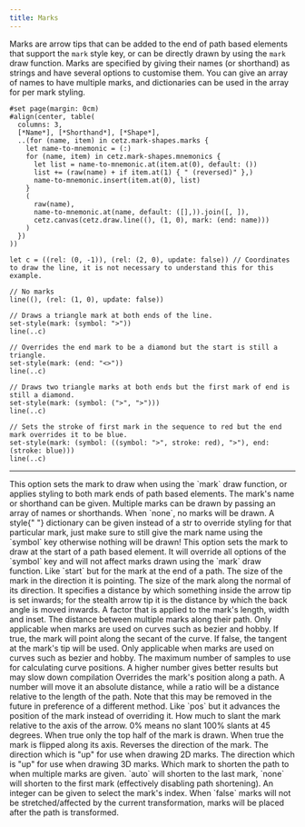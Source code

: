 ```yaml
---
title: Marks
---
```



Marks are arrow tips that can be added to the end of path based elements that support the `mark` style key, or can be directly drawn by using the `mark` draw function. Marks are specified by giving their names (or shorthand) as strings and have several options to customise them. You can give an array of names to have multiple marks, and dictionaries can be used in the array for per mark styling.

```typ render
#set page(margin: 0cm)
#align(center, table(
  columns: 3,
  [*Name*], [*Shorthand*], [*Shape*],
  ..(for (name, item) in cetz.mark-shapes.marks {
    let name-to-mnemonic = (:)
    for (name, item) in cetz.mark-shapes.mnemonics {
      let list = name-to-mnemonic.at(item.at(0), default: ())
      list += (raw(name) + if item.at(1) { " (reversed)" },)
      name-to-mnemonic.insert(item.at(0), list)
    }
    (
      raw(name),
      name-to-mnemonic.at(name, default: ([],)).join([, ]),
      cetz.canvas(cetz.draw.line((), (1, 0), mark: (end: name)))
    )
  })
))
```

```typc example
let c = ((rel: (0, -1)), (rel: (2, 0), update: false)) // Coordinates to draw the line, it is not necessary to understand this for this example.

// No marks
line((), (rel: (1, 0), update: false))

// Draws a triangle mark at both ends of the line.
set-style(mark: (symbol: ">"))
line(..c)

// Overrides the end mark to be a diamond but the start is still a triangle.
set-style(mark: (end: "<>"))
line(..c)

// Draws two triangle marks at both ends but the first mark of end is still a diamond.
set-style(mark: (symbol: (">", ">")))
line(..c)

// Sets the stroke of first mark in the sequence to red but the end mark overrides it to be blue.
set-style(mark: (symbol: ((symbol: ">", stroke: red), ">"), end: (stroke: blue)))
line(..c)
```

---

<Parameter name="symbol" types="none,str,array,dictionary" default_value="none">
  This option sets the mark to draw when using the `mark` draw function, or
  applies styling to both mark ends of path based elements. The mark's name or
  shorthand can be given. Multiple marks can be drawn by passing an array of
  names or shorthands. When `none`, no marks will be drawn. A style{" "}
  <Type>dictionary</Type> can be given instead of a <Type>str</Type> to override
  styling for that particular mark, just make sure to still give the mark name
  using the `symbol` key otherwise nothing will be drawn!
</Parameter>

<Parameter name="start" types="none,str,array,dictionary" default_value="none">
  This option sets the mark to draw at the start of a path based element. It
  will override all options of the `symbol` key and will not affect marks drawn
  using the `mark` draw function.
</Parameter>

<Parameter name="end" types="none,str,array,dictionary" default_value="none">
  Like `start` but for the mark at the end of a path.
</Parameter>

<Parameter name="length" types="number" default_value="0.2cm">
  The size of the mark in the direction it is pointing.
</Parameter>

<Parameter name="width" types="number" default_value="0.15cm">
  The size of the mark along the normal of its direction.
</Parameter>

<Parameter name="inset" types="number" default_value="0.05cm">
  It specifies a distance by which something inside the arrow tip is set
  inwards; for the stealth arrow tip it is the distance by which the back angle
  is moved inwards.
</Parameter>

<Parameter name="scale" types="float" default_value="1">
  A factor that is applied to the mark's length, width and inset.
</Parameter>

<Parameter name="sep" types="number" default_value="0.1cm">
  The distance between multiple marks along their path.
</Parameter>

<Parameter name="flex" types="bool" default_value="true">
  Only applicable when marks are used on curves such as bezier and hobby. If
  true, the mark will point along the secant of the curve. If false, the tangent
  at the mark's tip will be used.
</Parameter>

<Parameter name="position-samples" types="int" default_value="30">
  Only applicable when marks are used on curves such as bezier and hobby. The
  maximum number of samples to use for calculating curve positions. A higher
  number gives better results but may slow down compilation
</Parameter>

<Parameter name="pos" types="number,ratio,none" default_value="none">
  Overrides the mark's position along a path. A number will move it an absolute
  distance, while a ratio will be a distance relative to the length of the path.
  Note that this may be removed in the future in preference of a different
  method.
</Parameter>

<Parameter name="offset" types="number,ratio,none" default_value="none">
  Like `pos` but it advances the position of the mark instead of overriding it.
</Parameter>

<Parameter name="slant" types="ratio" default_value="0%">
  How much to slant the mark relative to the axis of the arrow. 0% means no
  slant 100% slants at 45 degrees.
</Parameter>

<Parameter name="harpoon" types="bool" default_value="false">
  When true only the top half of the mark is drawn.
</Parameter>

<Parameter name="flip" types="bool" default_value="false">
  When true the mark is flipped along its axis.
</Parameter>

<Parameter name="reverse" types="bool" default_value="false">
  Reverses the direction of the mark.
</Parameter>

<Parameter name="xy-up" types="vector" default_value="(0, 0, 1)">
  The direction which is "up" for use when drawing 2D marks.
</Parameter>

<Parameter name="z-up" types="vector" default_value="(0, 1, 0)">
  The direction which is "up" for use when drawing 3D marks.
</Parameter>

<Parameter name="shorten-to" types="int,auto,none" default_value="auto">
  Which mark to shorten the path to when multiple marks are given. `auto` will
  shorten to the last mark, `none` will shorten to the first mark (effectively
  disabling path shortening). An integer can be given to select the mark's
  index.
</Parameter>

<Parameter name="transform-shape" types="bool" default_value="true">
  When `false` marks will not be stretched/affected by the current
  transformation, marks will be placed after the path is transformed.
</Parameter>
